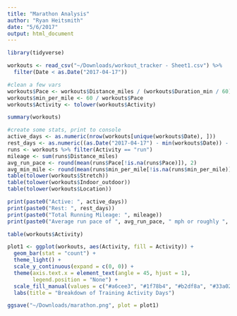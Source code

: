 ```yaml
---
title: "Marathon Analysis"
author: "Ryan Heitsmith"
date: "5/6/2017"
output: html_document
---
```

```r
library(tidyverse)
```
```r
workouts <- read_csv("~/Downloads/workout_tracker - Sheet1.csv") %>%
  filter(Date < as.Date("2017-04-17"))

#clean a few vars
workouts$Pace <- workouts$Distance_miles / (workouts$Duration_min / 60)
workouts$min_per_mile <- 60 / workouts$Pace
workouts$Activity <- tolower(workouts$Activity)
```

```r
summary(workouts)
```

```r
#create some stats, print to console
active_days <- as.numeric(nrow(workouts[unique(workouts$Date), ]))
rest_days <- as.numeric((as.Date("2017-04-17") - min(workouts$Date)) - active_days)
runs <- workouts %>% filter(Activity == "run") 
mileage <- sum(runs$Distance_miles)
avg_run_pace <- round(mean(runs$Pace[!is.na(runs$Pace)]), 2)
avg_min_mile <- round(mean(runs$min_per_mile[!is.na(runs$min_per_mile)]), 0)
table(tolower(workouts$Stretch))
table(tolower(workouts$Indoor_outdoor))
table(tolower(workouts$Location))

print(paste0("Active: ", active_days))
print(paste0("Rest: ", rest_days))
print(paste0("Total Running Mileage: ", mileage))
print(paste0("Average run pace of ", avg_run_pace, " mph or roughly ", avg_min_mile, " minutes per mile."))
```

```r
table(workouts$Activity)
```

```r
plot1 <- ggplot(workouts, aes(Activity, fill = Activity)) +
  geom_bar(stat = "count") +
  theme_light() +
  scale_y_continuous(expand = c(0, 0)) +
  theme(axis.text.x = element_text(angle = 45, hjust = 1),
        legend.position = "None") +
  scale_fill_manual(values = c("#a6cee3", "#1f78b4", "#b2df8a", "#33a02c", "#fb9a99", "#e31a1c", "#fdbf6f", "#ff7f00", "#cab2d6", "#6a3d9a", "#ffff99")) +
  labs(title = "Breakdown of Training Activity Days")

ggsave("~/Downloads/marathon.png", plot = plot1)
```
